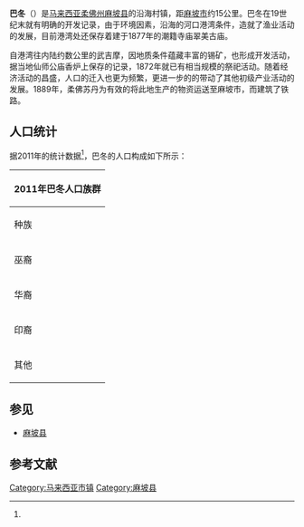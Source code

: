 {{expand|time=2018-03-22T08:48:14+00:00}}
{{Infobox settlement
|name = 巴冬
|official_name = Parit Jawa
|settlement_type={{MAS}}小镇
|image_skyline = PARITJAWA.jpg
|image_caption = 巴冬的天际线
|imagesize = 270px
|pushpin_map=Malaysia
|pushpin_map_caption= '''巴冬'''于[[马来西亚|马来西亚]]的位置
|pushpin_label_position= center
|latd= 1
|latm= 56
|lats= 59.99
|latNS= N
|longd= 102
|longm= 38
|longs= 59.99
|longEW= E
|coordinates_region=MY
|subdivision_type = [[国家|国家]]
|subdivision_type1 = [[马来西亚州属和联邦直辖区|州属]]
|subdivision_type2 = [[马来西亚县份|县]]
|subdivision_name = {{MYS}}
|subdivision_name1 = {{flag|Johor}}
|subdivision_name2 = [[File:Flag_of_Muar,_Johor.svg|22x20px]] [[麻坡县|麻坡县]]
|found_date =
|area_total_km2 = 71
|population_as_of  = 2011
|population_total = 11,319<ref name="ppl">{{cite web |author= |url=http://apps.water.gov.my/jpskomuniti/dokumen/profail%20muar_ogos%2020111.pdf |format=PDF |title=Daerah Muar : HAJI MOHD HAYAL BIN ATAN |website=Apps.water.gov.my |accessdate=2017-03-12 |archive-date=2019-11-01 |archive-url=https://web.archive.org/web/20191101055044/http://apps.water.gov.my/jpskomuniti/dokumen/profail |dead-url=yes }}</ref>
|timezone=[[马来西亚标准时间|马来西亚标准时间]]
|utc_offset=+8
|timezone_DST=无
|registration_plate=[[马来西亚车辆号牌|J]]
|website = 
}}
'''巴冬'''（{{lang-ms|1=Parit Jawa}}）是[[马来西亚|马来西亚]][[柔佛州|柔佛州]][[麻坡县|麻坡县]]的沿海村镇，距[[麻坡市|麻坡市]]约15公里。巴冬在19世纪末就有明确的开发记录，由于环境因素，沿海的河口港湾条件，造就了渔业活动的发展，目前港湾处还保存着建于1877年的潮籍寺庙翠美古庙。

自港湾往内陆约数公里的武吉摩，因地质条件蕴藏丰富的锡矿，也形成开发活动，据当地仙师公庙香炉上保存的记录，1872年就已有相当规模的祭祀活动。随着经济活动的昌盛，人口的迁入也更为频繁，更进一步的的带动了其他初级产业活动的发展。1889年，柔佛苏丹为有效的将此地生产的物资运送至麻坡市，而建筑了铁路。

==人口统计==
据2011年的统计数据<ref name=ppl/>，巴冬的人口构成如下所示：
{| class="wikitable"
|-
! style="text-align:center;" colspan="3"| 2011年巴冬人口族群
|-
! 种族 !! 总人口 !! 人口比例
|-
| 巫裔 || 6,093 || 53.83%
|-
| 华裔 || 5,136 || 45.37%
|-
| 印裔 || 78 || 0.69%
|-
| 其他 || 12 || 0.11%
|}

==参见==
{{Portal|马来西亚}}
*[[麻坡县|麻坡县]]

==参考文献==
{{reflist}}

{{柔佛}}

[[Category:马来西亚市镇|Category:马来西亚市镇]]
[[Category:麻坡县|Category:麻坡县]]


{{Malaysia-geo-stub}}